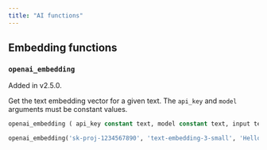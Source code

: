 ```yaml
---
title: "AI functions"
---
```


## Embedding functions

### `openai_embedding`
<Note>
Added in v2.5.0.
</Note>

Get the text embedding vector for a given text. The `api_key` and `model` arguments must be constant values.

```sql Syntax
openai_embedding ( api_key constant text, model constant text, input text ) → real[]
```

```sql Example
openai_embedding('sk-proj-1234567890', 'text-embedding-3-small', 'Hello, world!') -> {0.0001, 0.0002, 0.0003, ...}
```
